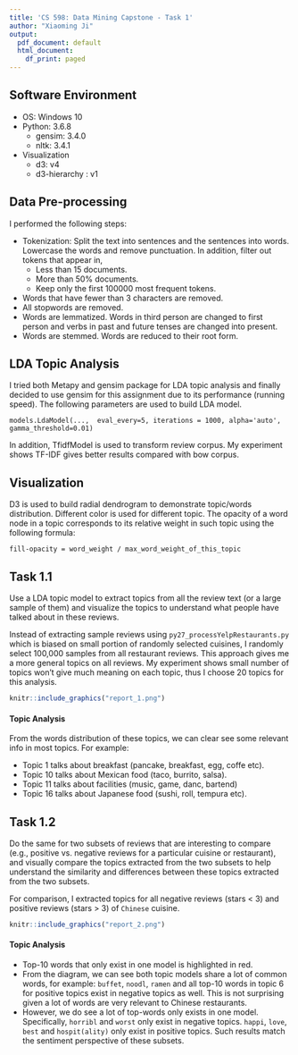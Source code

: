 ```yaml
---
title: 'CS 598: Data Mining Capstone - Task 1'
author: "Xiaoming Ji"
output:
  pdf_document: default
  html_document:
    df_print: paged
---
```

## Software Environment
  - OS: Windows 10
  - Python: 3.6.8
    - gensim: 3.4.0
    - nltk:  3.4.1
  - Visualization
    - d3: v4
    - d3-hierarchy : v1

## Data Pre-processing
I performed the following steps:

  - Tokenization: Split the text into sentences and the sentences into words. Lowercase the words and remove punctuation. In addition, filter out tokens that appear in,
    - Less than 15 documents.
    - More than 50% documents.
    - Keep only the first 100000 most frequent tokens.
  - Words that have fewer than 3 characters are removed.
  - All stopwords are removed.
  - Words are lemmatized. Words in third person are changed to first person and verbs in past and future tenses are changed into present.
  - Words are stemmed. Words are reduced to their root form.

## LDA Topic Analysis
I tried both Metapy and gensim package for LDA topic analysis and finally decided to use gensim for this assignment due to its performance (running speed). The following parameters are used to build LDA model.

`models.LdaModel(...,  eval_every=5, iterations = 1000, alpha='auto', gamma_threshold=0.01)`

In addition, TfidfModel is used to transform review corpus. My experiment shows TF-IDF gives better results compared with bow corpus.

## Visualization
D3 is used to build radial dendrogram to demonstrate topic/words distribution. Different color is used for different topic. The opacity of a word node in a topic corresponds to its relative weight in such topic using the following formula:

`fill-opacity = word_weight / max_word_weight_of_this_topic`

## Task 1.1
Use a LDA topic model to extract topics from all the review text (or a large sample of them) and visualize the topics to understand what people have talked about in these reviews.

Instead of extracting sample reviews using `py27_processYelpRestaurants.py` which is biased on small portion of randomly selected cuisines, I randomly select 100,000 samples from all restaurant reviews. This approach gives me a more general topics on all reviews. My experiment shows small number of topics won't give much meaning on each topic, thus I choose 20 topics for this analysis.


```r
knitr::include_graphics("report_1.png")
```

#### Topic Analysis
From the words distribution of these topics, we can clear see some relevant info in most topics. For example: 

- Topic 1 talks about breakfast (pancake, breakfast, egg, coffe etc).
- Topic 10 talks about Mexican food (taco, burrito, salsa).
- Topic 11 talks about facilities (music, game, danc, bartend)
- Topic 16 talks about Japanese food (sushi, roll, tempura etc). 

## Task 1.2
Do the same for two subsets of reviews that are interesting to compare (e.g., positive vs. negative reviews for a particular cuisine or restaurant), and visually compare the topics extracted from the two subsets to help understand the similarity and differences between these topics extracted from the two subsets. 

For comparison, I extracted topics for all negative reviews (stars < 3)  and positive reviews (stars > 3) of `Chinese` cuisine.
```r
knitr::include_graphics("report_2.png")
```

#### Topic Analysis

- Top-10 words that only exist in one model is highlighted in red.
- From the diagram, we can see both topic models share a lot of common words, for example: `buffet`, `noodl`, `ramen` and all top-10 words in topic 6 for positive topics exist in negative topics as well. This is not surprising given a lot of words are very relevant to Chinese restaurants.
- However, we do see a lot of top-words only exists in one model. Specifically, `horribl` and `worst` only exist in negative topics. `happi`, `love`, `best` and `hospit(ality)` only exist in positive topics. Such results match the sentiment perspective of these subsets.

